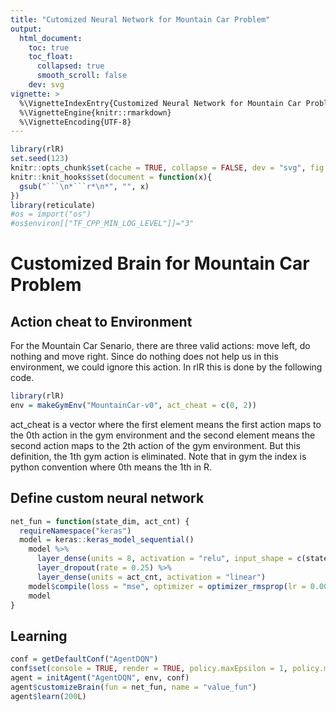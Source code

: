 ```yaml
---
title: "Cutomized Neural Network for Mountain Car Problem"
output:
  html_document:
    toc: true
    toc_float:
      collapsed: true
      smooth_scroll: false
    dev: svg
vignette: >
  %\VignetteIndexEntry{Customized Neural Network for Mountain Car Problem}
  %\VignetteEngine{knitr::rmarkdown}
  %\VignetteEncoding{UTF-8}
---
```


```r
library(rlR)
set.seed(123)
knitr::opts_chunk$set(cache = TRUE, collapse = FALSE, dev = "svg", fig.height = 3.5)
knitr::knit_hooks$set(document = function(x){
  gsub("```\n*```r*\n*", "", x)
})
library(reticulate)
#os = import("os")
#os$environ[["TF_CPP_MIN_LOG_LEVEL"]]="3"
```

# Customized Brain for Mountain Car Problem

## Action cheat to Environment
For the Mountain Car Senario, there are three valid actions: move left, do nothing and move right. Since do nothing does not help us in this environment, we could ignore this action.
In rlR this is done by the following code.

```r
library(rlR)
env = makeGymEnv("MountainCar-v0", act_cheat = c(0, 2))
```
act_cheat is a vector where the first element means the first action maps to the 0th action in the gym environment and the second element means the second action maps to the 2th action of the gym environment. But this definition, the 1th gym action is eliminated. Note that in gym the index is python convention where 0th means the 1th in R.

## Define custom neural network
```r
net_fun = function(state_dim, act_cnt) {
  requireNamespace("keras")
  model = keras::keras_model_sequential()
    model %>%
      layer_dense(units = 8, activation = "relu", input_shape = c(state_dim)) %>%
      layer_dropout(rate = 0.25) %>%
      layer_dense(units = act_cnt, activation = "linear")
    model$compile(loss = "mse", optimizer = optimizer_rmsprop(lr = 0.001, clipnorm = 1.0))
    model
}
```

## Learning
```r
conf = getDefaultConf("AgentDQN")
conf$set(console = TRUE, render = TRUE, policy.maxEpsilon = 1, policy.minEpsilon = 0, policy.decay = 1.0 / 1.01, replay.batchsize = 64, replay.epochs = 4, agent.lr.decay = 1, agent.gamma = 0.95)
agent = initAgent("AgentDQN", env, conf)
agent$customizeBrain(fun = net_fun, name = "value_fun")
agent$learn(200L)
```
